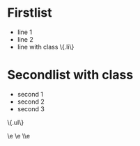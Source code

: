 # Firstlist
- line 1
- line 2
- line with class
\\\{.li\\\}

# Secondlist with class
- second 1
- second 2
- second 3

\\\{.ul\\\}

\e
\\e
\\\e
